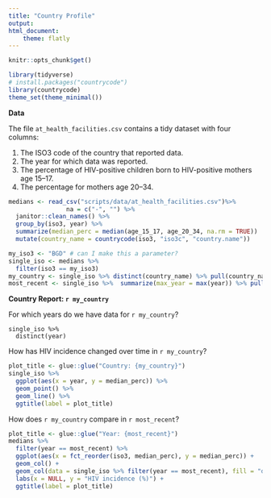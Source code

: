 ```yaml
---
title: "Country Profile"
output:
html_document:
    theme: flatly
---
```


```r
knitr::opts_chunk$get()

```


```r
library(tidyverse)
# install.packages("countrycode")
library(countrycode)
theme_set(theme_minimal())
```

**Data**

The file `at_health_facilities.csv` contains a tidy dataset with four columns:

1. The ISO3 code of the country that reported data.
1. The year for which data was reported.
1. The percentage of HIV-positive children born to HIV-positive mothers age 15–17.
1. The percentage for mothers age 20–34.



```r
medians <- read_csv("scripts/data/at_health_facilities.csv")%>%
                na = c("-", "") %>% 
  janitor::clean_names() %>% 
  group_by(iso3, year) %>% 
  summarize(median_perc = median(age_15_17, age_20_34, na.rm = TRUE))  %>% 
  mutate(country_name = countrycode(iso3, "iso3c", "country.name"))
```


```r
my_iso3 <- "BGD" # can I make this a parameter?
single_iso <- medians %>% 
  filter(iso3 == my_iso3) 
my_country <- single_iso %>% distinct(country_name) %>% pull(country_name)
most_recent <- single_iso %>%  summarize(max_year = max(year)) %>% pull()
```


**Country Report: `r my_country`**

For which years do we have data for `r my_country`?

```years
single_iso %>%  
  distinct(year)
```

How has HIV incidence changed over time in `r my_country`?

```r
plot_title <- glue::glue("Country: {my_country}")
single_iso %>% 
  ggplot(aes(x = year, y = median_perc)) %>% 
  geom_point() %>% 
  geom_line() %>% 
  ggtitle(label = plot_title)
```

How does `r my_country` compare in `r most_recent`?

```r
plot_title <- glue::glue("Year: {most_recent}")
medians %>% 
  filter(year == most_recent) %>% 
  ggplot(aes(x = fct_reorder(iso3, median_perc), y = median_perc)) +
  geom_col() + 
  geom_col(data = single_iso %>% filter(year == most_recent), fill = "dodgerblue") + 
  labs(x = NULL, y = "HIV incidence (%)") +
  ggtitle(label = plot_title)
```



